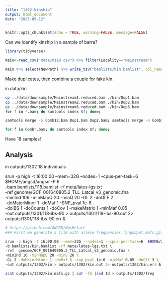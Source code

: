 ```yaml
---
title: "1302-kinship"
output: html_document
date: "2025-05-12"
---
```


```r
knitr::opts_chunk$set(echo = TRUE, warning=FALSE, message=FALSE)
```


Can we identify kinship in a sample of barra?

```r
library(tidyverse)
```

```r
main<-read_csv("meta/m118.csv") %>% filter(Locality=="Mainstream")

```

```r
main %>% select(NewPath) %>% write_tsv("bamlists/kin.bamlist", col_names = FALSE)
```

Make duplicates, then combine a couple for fake kin.

in data/kin

```sh
cp ../data/downsample/Mainstream1.reduced.bam ./kin/Dup1.bam
cp ../data/downsample/Mainstream2.reduced.bam ./kin/Dup2.bam
cp ../data/downsample/Mainstream3.reduced.bam ./kin/Dup3.bam
for f in *.bam; do samtools index $f; done;

samtools merge -o Comb12.bam Dup1.bam Dup2.bam; samtools merge -o Comb13.bam Dup1.bam Dup3.bam; samtools merge -o Comb23.bam Dup2.bam Dup3.bam; 

for f in Comb*.bam; do samtools index $f; done;
```

Have 18 samples!

## Analysis
in outputs/1302
18 individuals

srun -p high -t 16:00:00 --mem=32G --nodes=1 --cpus-per-task=6  $HOME/angsd/angsd -P 6  \
-bam bamlists/118.bamlist -rf meta/lates-lgs.txt \
-ref  genome/GCF_001640805.2_TLL_Latcal_v3_genomic.fna \
-minInd 106 -minMapQ 20 -minQ 20 -GL 2 -doGLF 2 \
-doMajorMinor 1 -doMaf 1 -SNP_pval 1e-6 \
-doIBS 1 -doCounts 1 -doCov 1 -makeMatrix 1 -minMaf 0.05 \
-out outputs/1301/118-ibs-90 > outputs/1301/118-ibs-90.out 2> outputs/1301/118-ibs-90.err &

```sh
# https://github.com/ANGSD/NgsRelate
### First we generate a file with allele frequencies (angsdput.mafs.gz) and a file with genotype likelihoods (angsdput.glf.gz).

srun -p high -t 16:00:00 --mem=32G --nodes=1 --cpus-per-task=6  $HOME/angsd/angsd -P 6  \
-b bamlists/kin.bamlist -rf meta/lates-lgs.txt \
-ref  genome/GCF_001640805.2_TLL_Latcal_v3_genomic.fna \
-minInd 16 -minMapQ 20 -minQ 20 \
-GL 2 -doMajorMinor 1 -doMaf 1 -snp_pval 1e-6 -minMaf 0.05 -doGlf 3 \
-out outputs/1302/kin > outputs/1302/kin.out 2> outputs/1302/kin.err &

zcat outputs/1302/kin.mafs.gz | cut -f6 |sed 1d > outputs/1302/freq

```


